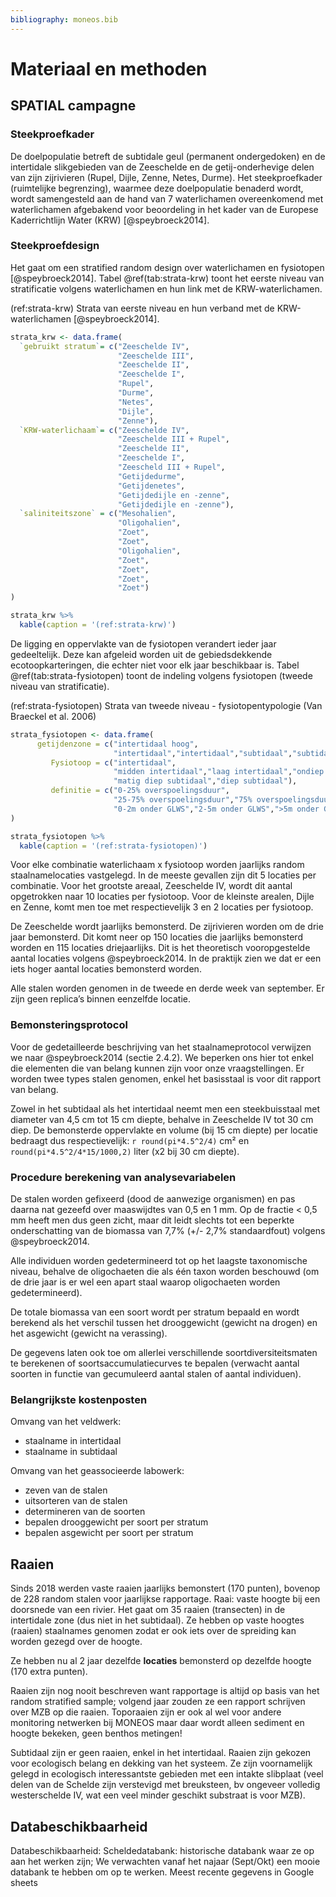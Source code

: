 ```yaml
---
bibliography: moneos.bib
---
```


# Materiaal en methoden

## SPATIAL campagne

### Steekproefkader

De doelpopulatie betreft de subtidale geul (permanent ondergedoken) en de intertidale slikgebieden van de Zeeschelde en de getij-onderhevige delen van zijn zijrivieren (Rupel, Dijle, Zenne, Netes, Durme).
Het steekproefkader (ruimtelijke begrenzing), waarmee deze doelpopulatie benaderd wordt, wordt samengesteld aan de hand van 7 waterlichamen overeenkomend met waterlichamen afgebakend voor beoordeling in het kader van de Europese Kaderrichtlijn Water (KRW) [@speybroeck2014].

### Steekproefdesign

Het gaat om een stratified random design over waterlichamen en fysiotopen [@speybroeck2014].
Tabel \@ref(tab:strata-krw) toont het eerste niveau van stratificatie volgens waterlichamen en hun link met de KRW-waterlichamen.

(ref:strata-krw) Strata van eerste niveau en hun verband met de KRW-waterlichamen [@speybroeck2014].

```r
strata_krw <- data.frame(
  `gebruikt stratum`= c("Zeeschelde IV",
                        "Zeeschelde III",
                        "Zeeschelde II",
                        "Zeeschelde I",
                        "Rupel",
                        "Durme",
                        "Netes",
                        "Dijle",
                        "Zenne"),
  `KRW-waterlichaam`= c("Zeeschelde IV",
                        "Zeeschelde III + Rupel",
                        "Zeeschelde II",
                        "Zeeschelde I",
                        "Zeescheld III + Rupel",
                        "Getijdedurme",
                        "Getijdenetes",
                        "Getijdedijle en -zenne",
                        "Getijdedijle en -zenne"),
  `saliniteitszone` = c("Mesohalien",
                        "Oligohalien",
                        "Zoet",
                        "Zoet",
                        "Oligohalien",
                        "Zoet",
                        "Zoet",
                        "Zoet",
                        "Zoet")
)

strata_krw %>%
  kable(caption = '(ref:strata-krw)')
```

De ligging en oppervlakte van de fysiotopen verandert ieder jaar gedeeltelijk.
Deze kan afgeleid worden uit de gebiedsdekkende ecotoopkarteringen, die echter niet voor elk jaar beschikbaar is.
Tabel \@ref(tab:strata-fysiotopen) toont de indeling volgens fysiotopen (tweede niveau van stratificatie).

(ref:strata-fysiotopen) Strata van tweede niveau - fysiotopentypologie (Van Braeckel et al. 2006)

```r
strata_fysiotopen <- data.frame(
      getijdenzone = c("intertidaal hoog",
                       "intertidaal","intertidaal","subtidaal","subtidaal","subtidaal"),
         Fysiotoop = c("intertidaal",
                       "midden intertidaal","laag intertidaal","ondiep subtidaal",
                       "matig diep subtidaal","diep subtidaal"),
         definitie = c("0-25% overspoelingsduur",
                       "25-75% overspoelingsduur","75% overspoelingsduur - GLWS",
                       "0-2m onder GLWS","2-5m onder GLWS",">5m onder GLWS")
)

strata_fysiotopen %>%
  kable(caption = '(ref:strata-fysiotopen)')
```

Voor elke combinatie waterlichaam x fysiotoop worden jaarlijks random staalnamelocaties vastgelegd.
In de meeste gevallen zijn dit 5 locaties per combinatie.
Voor het grootste areaal, Zeeschelde IV, wordt dit aantal opgetrokken naar 10 locaties per fysiotoop.
Voor de kleinste arealen, Dijle en Zenne, komt men toe met respectievelijk 3 en 2 locaties per fysiotoop.

De Zeeschelde wordt jaarlijks bemonsterd.
De zijrivieren worden om de drie jaar bemonsterd.
Dit komt neer op 150 locaties die jaarlijks bemonsterd worden en 115 locaties driejaarlijks.
Dit is het theoretisch vooropgestelde aantal locaties volgens @speybroeck2014.
In de praktijk zien we dat er een iets hoger aantal locaties bemonsterd worden.

Alle stalen worden genomen in de tweede en derde week van september.
Er zijn geen replica's binnen eenzelfde locatie.

### Bemonsteringsprotocol

Voor de gedetailleerde beschrijving van het staalnameprotocol verwijzen we naar @speybroeck2014 (sectie 2.4.2).
We beperken ons hier tot enkel die elementen die van belang kunnen zijn voor onze vraagstellingen.
Er worden twee types stalen genomen, enkel het basisstaal is voor dit rapport van belang.

Zowel in het subtidaal als het intertidaal neemt men een steekbuisstaal met diameter van 4,5 cm tot 15 cm diepte, behalve in Zeeschelde IV tot 30 cm diep.
De bemonsterde oppervlakte en volume (bij 15 cm diepte) per locatie bedraagt dus respectievelijk: `r round(pi*4.5^2/4)` cm² en `round(pi*4.5^2/4*15/1000,2)` liter (x2 bij 30 cm diepte).

### Procedure berekening van analysevariabelen

De stalen worden gefixeerd (dood de aanwezige organismen) en pas daarna nat gezeefd over maaswijdtes van 0,5 en 1 mm.
Op de fractie \< 0,5 mm heeft men dus geen zicht, maar dit leidt slechts tot een beperkte onderschatting van de biomassa van 7,7% (+/- 2,7% standaardfout) volgens @speybroeck2014.

Alle individuen worden gedetermineerd tot op het laagste taxonomische niveau, behalve de oligochaeten die als één taxon worden beschouwd (om de drie jaar is er wel een apart staal waarop oligochaeten worden gedetermineerd).

De totale biomassa van een soort wordt per stratum bepaald en wordt berekend als het verschil tussen het drooggewicht (gewicht na drogen) en het asgewicht (gewicht na verassing).

De gegevens laten ook toe om allerlei verschillende soortdiversiteitsmaten te berekenen of soortsaccumulatiecurves te bepalen (verwacht aantal soorten in functie van gecumuleerd aantal stalen of aantal individuen).

### Belangrijkste kostenposten

```{=html}
<!--
Er zijn 3 mensen bijna fulltime mee bezig en uiteindelijk komt er maar 1 getal uit terwijl er eigenlijk veel meer data is.
-->
```
Omvang van het veldwerk:

-   staalname in intertidaal
-   staalname in subtidaal

Omvang van het geassocieerde labowerk:

-   zeven van de stalen
-   uitsorteren van de stalen
-   determineren van de soorten
-   bepalen drooggewicht per soort per stratum
-   bepalen asgewicht per soort per stratum

```{=html}
<!--
(labowerk wellicht groter dan het veldwerk dat geconcentreerd is in de tijd binnen 2-3 weken).
-->
```
## Raaien

Sinds 2018 werden vaste raaien jaarlijks bemonstert (170 punten), bovenop de 228 random stalen voor jaarlijkse rapportage.
Raai: vaste hoogte bij een doorsnede van een rivier.
Het gaat om 35 raaien (transecten) in de intertidale zone (dus niet in het subtidaal).
Ze hebben op vaste hoogtes (raaien) staalnames genomen zodat er ook iets over de spreiding kan worden gezegd over de hoogte.

Ze hebben nu al 2 jaar dezelfde **locaties** bemonsterd op dezelfde hoogte (170 extra punten).

Raaien zijn nog nooit beschreven want rapportage is altijd op basis van het random stratified sample; volgend jaar zouden ze een rapport schrijven over MZB op die raaien.
Toporaaien zijn er ook al wel voor andere monitoring netwerken bij MONEOS maar daar wordt alleen sediment en hoogte bekeken, geen benthos metingen!

Subtidaal zijn er geen raaien, enkel in het intertidaal.
Raaien zijn gekozen voor ecologisch belang en dekking van het systeem.
Ze zijn voornamelijk gelegd in ecologisch interessantste gebieden met een intakte slibplaat (veel delen van de Schelde zijn verstevigd met breuksteen, bv ongeveer volledig westerschelde IV, wat een veel minder geschikt substraat is voor MZB).

## Databeschikbaarheid

Databeschikbaarheid: Scheldedatabank: historische databank waar ze op aan het werken zijn; We verwachten vanaf het najaar (Sept/Okt) een mooie databank te hebben om op te werken.
Meest recente gegevens in Google sheets
